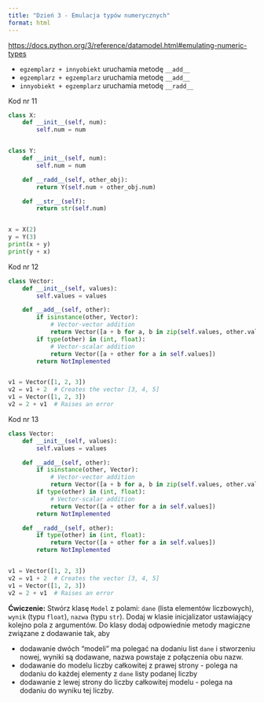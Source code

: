 ```yaml
---
title: "Dzień 3 - Emulacja typów numerycznych"
format: html
---
```



<https://docs.python.org/3/reference/datamodel.html#emulating-numeric-types>

* `egzemplarz + innyobiekt` uruchamia metodę `__add__`
* `egzemplarz + egzemplarz` uruchamia metodę `__add__`
* `innyobiekt + egzemplarz` uruchamia metodę `__radd__`

Kod nr 11
```python
class X:
    def __init__(self, num):
        self.num = num


class Y:
    def __init__(self, num):
        self.num = num

    def __radd__(self, other_obj):
        return Y(self.num + other_obj.num)

    def __str__(self):
        return str(self.num)


x = X(2)
y = Y(3)
print(x + y)
print(y + x)

```

Kod nr 12
```python
class Vector:
    def __init__(self, values):
        self.values = values

    def __add__(self, other):
        if isinstance(other, Vector):
            # Vector-vector addition
            return Vector([a + b for a, b in zip(self.values, other.values)])
        if type(other) in (int, float):
            # Vector-scalar addition
            return Vector([a + other for a in self.values])
        return NotImplemented


v1 = Vector([1, 2, 3])
v2 = v1 + 2  # Creates the vector [3, 4, 5]
v1 = Vector([1, 2, 3])
v2 = 2 + v1  # Raises an error

```

Kod nr 13
```python
class Vector:
    def __init__(self, values):
        self.values = values

    def __add__(self, other):
        if isinstance(other, Vector):
            # Vector-vector addition
            return Vector([a + b for a, b in zip(self.values, other.values)])
        if type(other) in (int, float):
            # Vector-scalar addition
            return Vector([a + other for a in self.values])
        return NotImplemented

    def __radd__(self, other):
        if type(other) in (int, float):
            return Vector([a + other for a in self.values])
        return NotImplemented


v1 = Vector([1, 2, 3])
v2 = v1 + 2  # Creates the vector [3, 4, 5]
v1 = Vector([1, 2, 3])
v2 = 2 + v1  # Raises an error
```

**Ćwiczenie:** Stwórz klasę `Model` z polami: `dane` (lista elementów liczbowych), `wynik` (typu `float`), `nazwa` (typu `str`). Dodaj w klasie inicjalizator ustawiający kolejno pola z argumentów. Do klasy dodaj odpowiednie metody magiczne związane z dodawanie tak, aby

* dodawanie dwóch "modeli" ma polegać na dodaniu list `dane` i stworzeniu nowej, wyniki są dodawane, nazwa powstaje z połączenia obu nazw.
* dodawanie do modelu liczby całkowitej z prawej strony - polega na dodaniu do każdej elementy z `dane` listy podanej liczby
* dodawanie z lewej strony do liczby całkowitej modelu - polega na dodaniu do wyniku tej liczby.